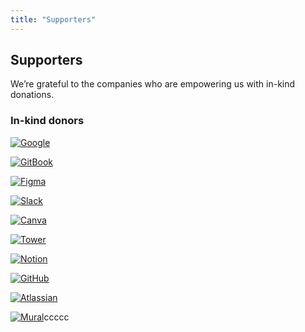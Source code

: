 ```yaml
---
title: "Supporters"
---
```


## Supporters

We’re grateful to the companies who are empowering us with in-kind donations.

### In-kind donors

[![Google](./images/22b14208-26cc-4000-bd6e-a28096a86f1e.png)](https://www.google.com/grants/)

[![GitBook](./images/26340e86-3e7b-4064-b454-f450c9613ae4.png)](https://www.gitbook.com/)

[![Figma](./images/51c22241-42ed-4039-8e02-f3f1aff9a3a5.png)](https://www.figma.com/)

[![Slack](./images/873acd47-e0ce-44b0-8882-ef5286dd554e.png)](https://slack.com/)

[![Canva](./images/653d5872-8c2f-4f8a-9f05-256ca0abf967.png)](https://www.canva.com/)

[![Tower](./images/b033696f-72aa-4942-b428-b8fb294c7370.png)](https://www.git-tower.com/)

[![Notion](./images/9fe2cbdd-1281-4cad-bcbc-4715b59e3e0a.png)](https://www.notion.so/)

[![GitHub](./images/843a7988-496d-4c28-a919-1b862f52fd7f.png)](https://github.com/)

[![Atlassian](./images/a37c8f99-2540-4991-9352-29627116f54a.png)](https://www.atlassian.com/)

[![Mural](./images/525632e7-ff64-4264-8cbc-b347ce7c9dc2.png)](https://www.mural.co/)ccccc